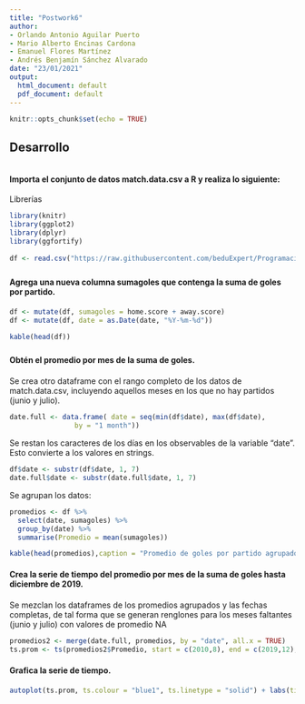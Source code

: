 ---
title: "Postwork6"
author:
- Orlando Antonio Aguilar Puerto
- Mario Alberto Encinas Cardona
- Emanuel Flores Martínez
- Andrés Benjamín Sánchez Alvarado
date: "23/01/2021"
output:
  html_document: default
  pdf_document: default
---

```{r setup, include=FALSE}
knitr::opts_chunk$set(echo = TRUE)
```

## Desarrollo

<div style="margin-bottom:35px;">
</div>


#### Importa el conjunto de datos match.data.csv a R y realiza lo siguiente:

Librerías
```{r, results=F, message=FALSE, warning=FALSE}
library(knitr)
library(ggplot2)
library(dplyr)
library(ggfortify)

```
<div style="margin-bottom:15px;">
</div>

```{r}
df <- read.csv("https://raw.githubusercontent.com/beduExpert/Programacion-con-R-Santander/master/Sesion-06/Postwork/match.data.csv")
```

<div style="margin-bottom:25px;">
</div>

#### Agrega una nueva columna sumagoles que contenga la suma de goles por partido.

<div style="margin-bottom:20px;">
</div>

```{r}
df <- mutate(df, sumagoles = home.score + away.score)
df <- mutate(df, date = as.Date(date, "%Y-%m-%d"))
```


```{r, echo=FALSE}
kable(head(df))
```

<div style="margin-bottom:25px;">
</div>

#### Obtén el promedio por mes de la suma de goles.

<div style="margin-bottom:20px;">
</div>

Se crea otro dataframe con el rango completo de los datos de match.data.csv, incluyendo aquellos meses en los que no hay partidos (junio y julio).
```{r}
date.full <- data.frame( date = seq(min(df$date), max(df$date),
             	by = "1 month"))
```

Se restan los caracteres de los días en los observables de la variable “date”. Esto convierte a los valores en strings.
```{r}
df$date <- substr(df$date, 1, 7)
date.full$date <- substr(date.full$date, 1, 7)
```

Se agrupan los datos:

```{r}
promedios <- df %>%
  select(date, sumagoles) %>%
  group_by(date) %>%
  summarise(Promedio = mean(sumagoles))

```


```{r, echo=F}
kable(head(promedios),caption = "Promedio de goles por partido agrupados por mes")
```

#### Crea la serie de tiempo del promedio por mes de la suma de goles hasta diciembre de 2019.

<div style="margin-bottom:20px;">
</div>

Se mezclan los dataframes de los promedios agrupados y las fechas completas, de tal forma que se generan renglones para los meses faltantes (junio y julio) con valores de promedio NA
```{r}
promedios2 <- merge(date.full, promedios, by = "date", all.x = TRUE)
ts.prom <- ts(promedios2$Promedio, start = c(2010,8), end = c(2019,12), frequency = 12)

```

<div style="margin-bottom:20px;">
</div>

#### Grafica la serie de tiempo.

<div style="margin-bottom:20px;">
</div>

```{r cars, fig.align='center'}

autoplot(ts.prom, ts.colour = "blue1", ts.linetype = "solid") + labs(title = "Promedio de goles por partido", x="Mes", y="Promedio")

```


